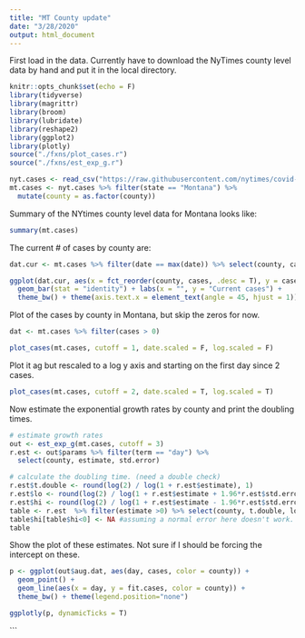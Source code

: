 ```yaml
---
title: "MT County update"
date: "3/28/2020"
output: html_document
---
```


First load in the data.  Currently have to download the NyTimes county level data by hand and put it in the local directory. 

```r
knitr::opts_chunk$set(echo = F)
library(tidyverse)
library(magrittr)
library(broom)
library(lubridate)
library(reshape2)
library(ggplot2)
library(plotly)
source("./fxns/plot_cases.r")
source("./fxns/est_exp_g.r")

nyt.cases <- read_csv("https://raw.githubusercontent.com/nytimes/covid-19-data/master/us-counties.csv")
mt.cases <- nyt.cases %>% filter(state == "Montana") %>% 
  mutate(county = as.factor(county))
```

Summary of the NYtimes county level data for Montana looks like: 
```r
summary(mt.cases)
```

The current # of cases by county are: 

```r
dat.cur <- mt.cases %>% filter(date == max(date)) %>% select(county, cases, deaths)

ggplot(dat.cur, aes(x = fct_reorder(county, cases, .desc = T), y = cases)) + 
  geom_bar(stat = "identity") + labs(x = "", y = "Current cases") +
  theme_bw() + theme(axis.text.x = element_text(angle = 45, hjust = 1)) 

```

Plot of the cases by county in Montana, but skip the zeros for now.

```r
dat <- mt.cases %>% filter(cases > 0)

plot_cases(mt.cases, cutoff = 1, date.scaled = F, log.scaled = F)
```

Plot it ag but rescaled to a log y axis and starting on the first day since 2 cases.

```r
plot_cases(mt.cases, cutoff = 2, date.scaled = T, log.scaled = T)

```

Now estimate the exponential growth rates by county and print the doubling times.

```r
# estimate growth rates
out <- est_exp_g(mt.cases, cutoff = 3)
r.est <- out$params %>% filter(term == "day") %>% 
  select(county, estimate, std.error)

# calculate the doubling time. (need a double check)  
r.est$t.double <- round(log(2) / log(1 + r.est$estimate), 1)
r.est$lo <- round(log(2) / log(1 + r.est$estimate + 1.96*r.est$std.error),1)
r.est$hi <- round(log(2) / log(1 + r.est$estimate - 1.96*r.est$std.error),1)
table <- r.est  %>% filter(estimate >0) %>% select(county, t.double, lo, hi)
table$hi[table$hi<0] <- NA #assuming a normal error here doesn't work. 
table
```

Show the plot of these estimates. Not sure if I should be forcing the intercept on these. 

```r
p <- ggplot(out$aug.dat, aes(day, cases, color = county)) + 
  geom_point() + 
  geom_line(aes(x = day, y = fit.cases, color = county)) + 
  theme_bw() + theme(legend.position="none")  

ggplotly(p, dynamicTicks = T) 
```

```